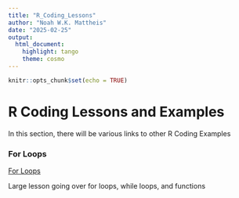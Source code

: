 ```yaml
---
title: "R_Coding_Lessons"
author: "Noah W.K. Mattheis"
date: "2025-02-25"
output: 
  html_document: 
    highlight: tango
    theme: cosmo
---
```


```r
knitr::opts_chunk$set(echo = TRUE)
```

# R Coding Lessons and Examples
In this section, there will be various links to other R Coding Examples

### For Loops
[For Loops](For_Loops.html)

Large lesson going over for loops, while loops, and functions 
